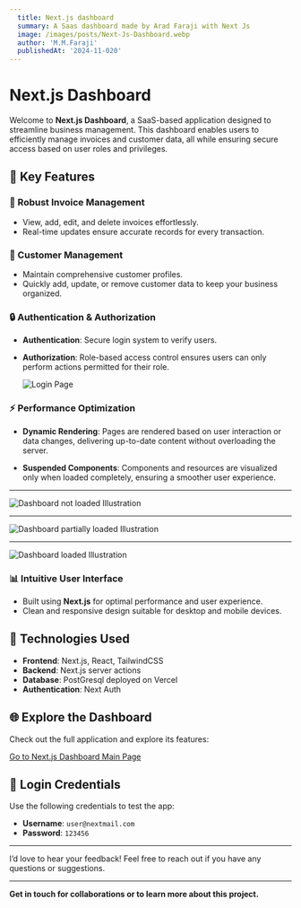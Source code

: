 ```yaml
---
  title: Next.js dashboard
  summary: A Saas dashboard made by Arad Faraji with Next Js
  image: /images/posts/Next-Js-Dashboard.webp
  author: 'M.M.Faraji' 
  publishedAt: '2024-11-020'
---
```


# Next.js Dashboard

Welcome to **Next.js Dashboard**, a SaaS-based application designed to
streamline business management. This dashboard enables users to efficiently
manage invoices and customer data, all while ensuring secure access based on
user roles and privileges.

## 🚀 Key Features

### 🌟 Robust Invoice Management

- View, add, edit, and delete invoices effortlessly.
- Real-time updates ensure accurate records for every transaction.

### 👥 Customer Management

- Maintain comprehensive customer profiles.
- Quickly add, update, or remove customer data to keep your business organized.

### 🔒 Authentication & Authorization

- **Authentication**: Secure login system to verify users.
- **Authorization**: Role-based access control ensures users can only perform
  actions permitted for their role.

  ![Login Page](/images/projects/Next-Dashboard/Login.webp)

### ⚡ Performance Optimization

- **Dynamic Rendering**: Pages are rendered based on user interaction or data
  changes, delivering up-to-date content without overloading the server.

- **Suspended Components**: Components and resources are visualized only when
  loaded completely, ensuring a smoother user experience.

---

![Dashboard not loaded Illustration](/images/projects/Next-Dashboard/dashboard-not-loaded.webp)

---

![Dashboard partially loaded Illustration](/images/projects/Next-Dashboard/dashboard-partialy-loaded.webp)

---

![Dashboard loaded Illustration](/images/projects/Next-Dashboard/dashboard-loaded.webp)

### 📊 Intuitive User Interface

- Built using **Next.js** for optimal performance and user experience.
- Clean and responsive design suitable for desktop and mobile devices.

## 📂 Technologies Used

- **Frontend**: Next.js, React, TailwindCSS
- **Backend**: Next.js server actions
- **Database**: PostGresql deployed on Vercel
- **Authentication**: Next Auth

## 🌐 Explore the Dashboard

Check out the full application and explore its features:

[Go to Next.js Dashboard Main Page](https://nextjs-dashboard-2-omega.vercel.app)

## 🔑 Login Credentials

Use the following credentials to test the app:

- **Username**: `user@nextmail.com`
- **Password**: `123456`

---

I’d love to hear your feedback! Feel free to reach out if you have any questions
or suggestions.

---

**Get in touch for collaborations or to learn more about this project.**
